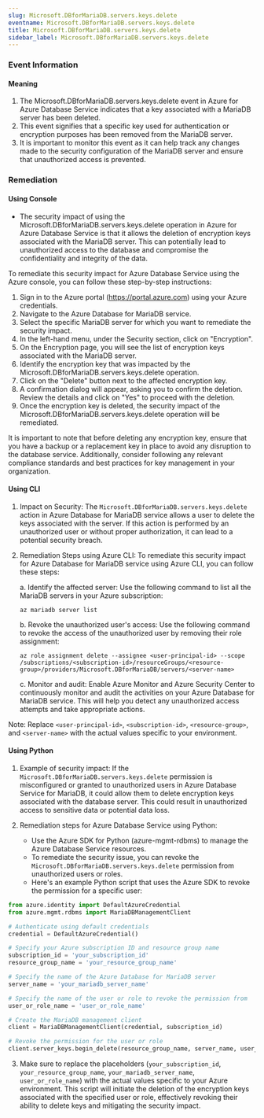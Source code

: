 ```yaml
--- 
slug: Microsoft.DBforMariaDB.servers.keys.delete
eventname: Microsoft.DBforMariaDB.servers.keys.delete
title: Microsoft.DBforMariaDB.servers.keys.delete
sidebar_label: Microsoft.DBforMariaDB.servers.keys.delete
---
```

                       
### Event Information

#### Meaning

1. The Microsoft.DBforMariaDB.servers.keys.delete event in Azure for Azure Database Service indicates that a key associated with a MariaDB server has been deleted.
2. This event signifies that a specific key used for authentication or encryption purposes has been removed from the MariaDB server.
3. It is important to monitor this event as it can help track any changes made to the security configuration of the MariaDB server and ensure that unauthorized access is prevented.

### Remediation

#### Using Console

- The security impact of using the Microsoft.DBforMariaDB.servers.keys.delete operation in Azure for Azure Database Service is that it allows the deletion of encryption keys associated with the MariaDB server. This can potentially lead to unauthorized access to the database and compromise the confidentiality and integrity of the data.

To remediate this security impact for Azure Database Service using the Azure console, you can follow these step-by-step instructions:

1. Sign in to the Azure portal (https://portal.azure.com) using your Azure credentials.
2. Navigate to the Azure Database for MariaDB service.
3. Select the specific MariaDB server for which you want to remediate the security impact.
4. In the left-hand menu, under the Security section, click on "Encryption".
5. On the Encryption page, you will see the list of encryption keys associated with the MariaDB server.
6. Identify the encryption key that was impacted by the Microsoft.DBforMariaDB.servers.keys.delete operation.
7. Click on the "Delete" button next to the affected encryption key.
8. A confirmation dialog will appear, asking you to confirm the deletion. Review the details and click on "Yes" to proceed with the deletion.
9. Once the encryption key is deleted, the security impact of the Microsoft.DBforMariaDB.servers.keys.delete operation will be remediated.

It is important to note that before deleting any encryption key, ensure that you have a backup or a replacement key in place to avoid any disruption to the database service. Additionally, consider following any relevant compliance standards and best practices for key management in your organization.

#### Using CLI

1. Impact on Security: The `Microsoft.DBforMariaDB.servers.keys.delete` action in Azure Database for MariaDB service allows a user to delete the keys associated with the server. If this action is performed by an unauthorized user or without proper authorization, it can lead to a potential security breach. 

2. Remediation Steps using Azure CLI: To remediate this security impact for Azure Database for MariaDB service using Azure CLI, you can follow these steps:

   a. Identify the affected server: Use the following command to list all the MariaDB servers in your Azure subscription:
   ```
   az mariadb server list
   ```

   b. Revoke the unauthorized user's access: Use the following command to revoke the access of the unauthorized user by removing their role assignment:
   ```
   az role assignment delete --assignee <user-principal-id> --scope /subscriptions/<subscription-id>/resourceGroups/<resource-group>/providers/Microsoft.DBforMariaDB/servers/<server-name>
   ```

   c. Monitor and audit: Enable Azure Monitor and Azure Security Center to continuously monitor and audit the activities on your Azure Database for MariaDB service. This will help you detect any unauthorized access attempts and take appropriate actions.

Note: Replace `<user-principal-id>`, `<subscription-id>`, `<resource-group>`, and `<server-name>` with the actual values specific to your environment.

#### Using Python

1. Example of security impact: If the `Microsoft.DBforMariaDB.servers.keys.delete` permission is misconfigured or granted to unauthorized users in Azure Database Service for MariaDB, it could allow them to delete encryption keys associated with the database server. This could result in unauthorized access to sensitive data or potential data loss.

2. Remediation steps for Azure Database Service using Python:
   - Use the Azure SDK for Python (azure-mgmt-rdbms) to manage the Azure Database Service resources.
   - To remediate the security issue, you can revoke the `Microsoft.DBforMariaDB.servers.keys.delete` permission from unauthorized users or roles.
   - Here's an example Python script that uses the Azure SDK to revoke the permission for a specific user:

```python
from azure.identity import DefaultAzureCredential
from azure.mgmt.rdbms import MariaDBManagementClient

# Authenticate using default credentials
credential = DefaultAzureCredential()

# Specify your Azure subscription ID and resource group name
subscription_id = 'your_subscription_id'
resource_group_name = 'your_resource_group_name'

# Specify the name of the Azure Database for MariaDB server
server_name = 'your_mariadb_server_name'

# Specify the name of the user or role to revoke the permission from
user_or_role_name = 'user_or_role_name'

# Create the MariaDB management client
client = MariaDBManagementClient(credential, subscription_id)

# Revoke the permission for the user or role
client.server_keys.begin_delete(resource_group_name, server_name, user_or_role_name)
```

3. Make sure to replace the placeholders (`your_subscription_id`, `your_resource_group_name`, `your_mariadb_server_name`, `user_or_role_name`) with the actual values specific to your Azure environment. This script will initiate the deletion of the encryption keys associated with the specified user or role, effectively revoking their ability to delete keys and mitigating the security impact.


 
